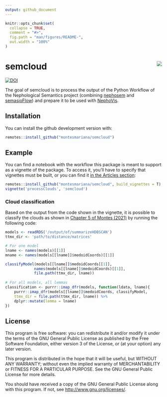 ```yaml
---
output: github_document
---
```


<!-- README.md is generated from README.Rmd. Please edit that file -->

```r
knitr::opts_chunk$set(
  collapse = TRUE,
  comment = "#>",
  fig.path = "man/figures/README-",
  out.width = "100%"
)
```

# semcloud <img src="man/figures/logo.png" align="right" />

<!-- badges: start -->
[![DOI](https://zenodo.org/badge/400257454.svg)](https://zenodo.org/badge/latestdoi/400257454)
<!-- badges: end -->

The goal of semcloud is to process the output of the Python Workflow of
the Nephological Semantics project
(combining [nephosem](https://github.com/QLVL/nephosem/)
and [semasioFlow](https://github.com/montesmariana/semasioFlow))
and prepare it to be
used with [NephoVis](https://qlvl.github.io/NephoVis).

## Installation

You can install the github development version with:

``` r
remotes::install_github("montesmariana/semcloud")
```

## Example

You can find a notebook with the workflow this package is meant to
support as a vignette of the package. To access it, you’ll have to
specify that vignettes must be built, or you can find it 
[in the Articles section](https://montesmariana.github.io/semcloud/articles/processClouds.html):

```r
remotes::install_github("montesmariana/semcloud", build_vignettes = T)
vignette('processClouds', 'semcloud')
```

### Cloud classification

Based on the output from the code shown in the vignette, it is possible to classify
the clouds as shown in [Chapter 5 of Montes (2021)](https://cloudspotting.montesmariana.me)
by running the following code:

```r
models <- readRDS('/output/of/summarizeHDBSCAN')
ttmx_dir <- 'path/to/distance/matrices'

# For one model
lname <- names(models)[[1]]
mname <- names(models[[lname]]$medoidCoords)[[1]]

classifyModel(models[[lname]]$medoidCoords[[1]],
             names(models[[lname]]$medoidCoords)[[1]],
             file.path(ttmx_dir, lname))
             
# For all models, all lemmas
classification <- purrr::imap_dfr(models, function(ldata, lname){
    purrr::imap_dfr(models[[lname]]$medoidCoords, classifyModel,
    ttmx_dir = file.path(ttmx_dir, lname)) %>% 
    dplyr::mutate(lemma = lname)
})
```

## License

This program is free software: you can redistribute it and/or modify it under the terms of the GNU General Public License as published by the Free Software Foundation, either version 3 of the License, or (at your option) any later version.

This program is distributed in the hope that it will be useful,
but WITHOUT ANY WARRANTY; without even the implied warranty of
MERCHANTABILITY or FITNESS FOR A PARTICULAR PURPOSE.  See the
GNU General Public License for more details.

You should have received a copy of the GNU General Public License along with this program.  If not, see <http://www.gnu.org/licenses/>.

